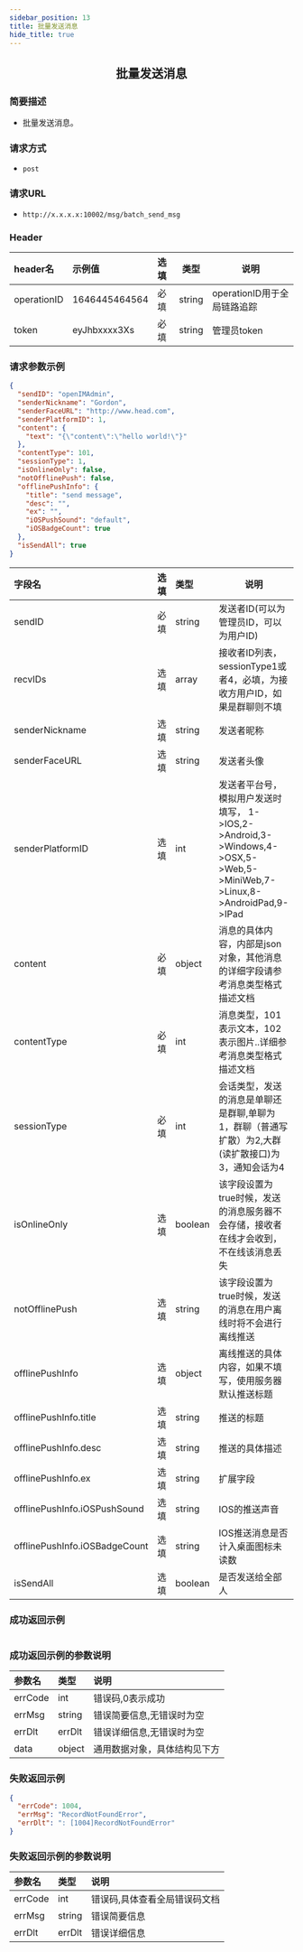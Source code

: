 ```yaml
---
sidebar_position: 13
title: 批量发送消息
hide_title: true
---
```


<center>

## 批量发送消息

</center>

### 简要描述
- 批量发送消息。
### 请求方式
- `post` 
### 请求URL
- `http://x.x.x.x:10002/msg/batch_send_msg` 


### Header
|header名|示例值|选填|类型|说明|
|:----    |:-------    |:--- |---|------      |
|operationID|1646445464564|必填|string|operationID用于全局链路追踪|
|token|eyJhbxxxx3Xs|必填|string|管理员token|


### 请求参数示例


```json
{
  "sendID": "openIMAdmin",
  "senderNickname": "Gordon",
  "senderFaceURL": "http://www.head.com",
  "senderPlatformID": 1,
  "content": {
    "text": "{\"content\":\"hello world!\"}"
  },
  "contentType": 101,
  "sessionType": 1,
  "isOnlineOnly": false,
  "notOfflinePush": false,
  "offlinePushInfo": {
    "title": "send message",
    "desc": "",
    "ex": "",
    "iOSPushSound": "default",
    "iOSBadgeCount": true
  },
  "isSendAll": true
}
```
|字段名|选填|类型|说明|
|:----    |:-------    |:--- |---|
|sendID|必填|string|发送者ID(可以为管理员ID，可以为用户ID)|
|recvIDs|选填|array|接收者ID列表，sessionType1或者4，必填，为接收方用户ID，如果是群聊则不填|
|senderNickname|选填|string|发送者昵称|
|senderFaceURL|选填|string|发送者头像|
|senderPlatformID|选填|int|发送者平台号，模拟用户发送时填写， 1-&gt;IOS,2-&gt;Android,3-&gt;Windows,4-&gt;OSX,5-&gt;Web,5-&gt;MiniWeb,7-&gt;Linux,8-&gt;AndroidPad,9-&gt;IPad|
|content|必填|object|消息的具体内容，内部是json 对象，其他消息的详细字段请参考消息类型格式描述文档|
|contentType|必填|int|消息类型，101表示文本，102表示图片..详细参考消息类型格式描述文档|
|sessionType|必填|int|会话类型，发送的消息是单聊还是群聊,单聊为1，群聊（普通写扩散）为2,大群(读扩散接口)为3，通知会话为4|
|isOnlineOnly|选填|boolean|该字段设置为true时候，发送的消息服务器不会存储，接收者在线才会收到，不在线该消息丢失|
|notOfflinePush|选填|string|该字段设置为true时候，发送的消息在用户离线时将不会进行离线推送|
|offlinePushInfo|选填|object|离线推送的具体内容，如果不填写，使用服务器默认推送标题|
|offlinePushInfo.title|选填|string|推送的标题|
|offlinePushInfo.desc|选填|string|推送的具体描述|
|offlinePushInfo.ex|选填|string|扩展字段|
|offlinePushInfo.iOSPushSound|选填|string|IOS的推送声音|
|offlinePushInfo.iOSBadgeCount|选填|string|IOS推送消息是否计入桌面图标未读数|
|isSendAll|选填|boolean|是否发送给全部人|
### 成功返回示例


```json

```
### 成功返回示例的参数说明


|参数名|类型|说明|
|:----    |:-------    |:--- |
|errCode|int|错误码,0表示成功|
|errMsg|string|错误简要信息,无错误时为空|
|errDlt|errDlt|错误详细信息,无错误时为空|
|data|object|通用数据对象，具体结构见下方|
### 失败返回示例


```json
{
  "errCode": 1004,
  "errMsg": "RecordNotFoundError",
  "errDlt": ": [1004]RecordNotFoundError"
}
```
### 失败返回示例的参数说明


|参数名|类型|说明|
|:----    |:-------    |:--- |
|errCode|int|错误码,具体查看全局错误码文档|
|errMsg|string|错误简要信息|
|errDlt|errDlt|错误详细信息|
